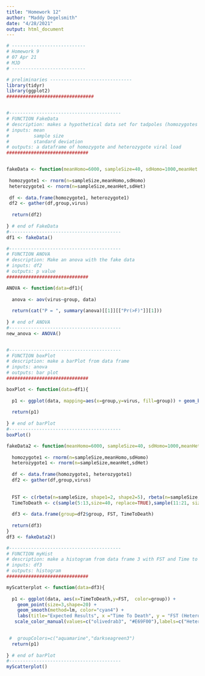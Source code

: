 ```yaml
---
title: "Homework 12"
author: "Maddy Degelsmith"
date: "4/28/2021"
output: html_document
---
```


```r

# ---------------------------
# Homework 9
# 07 Apr 21
# MJD
# ---------------------------

# preliminaries ------------------------------
library(tidyr)
library(ggplot2)
################################


#-----------------------------------------
# FUNCTION FakeData
# description: makes a hypothetical data set for tadpoles (homozygotes & hterozygotes)
# inputs: mean
#         sample size
#         standard deviation
# outputs: a dataframe of homozygote and heterozygote viral load
##############################


fakeData <- function(meanHomo=6000, sampleSize=40, sdHomo=1000,meanHet = 3000, sdHet=1000){
  
 homozygote1 <- rnorm(n=sampleSize,meanHomo,sdHomo)
 heterozygote1 <- rnorm(n=sampleSize,meanHet,sdHet)
 
 df <- data.frame(homozygote1, heterozygote1)
 df2 <- gather(df,group,virus)
 
  return(df2)
  
} # end of FakeData
#-----------------------------------------
df1 <- fakeData()

#-----------------------------------------
# FUNCTION ANOVA
# description: Make an anova with the fake data
# inputs: df2 
# outputs: p value
##############################

ANOVA <- function(data=df1){
  
  anova <- aov(virus~group, data)
  
  return(cat("P = ", summary(anova)[[1]][["Pr(>F)"]][1]))
  
} # end of ANOVA
#-----------------------------------------
new_anova <- ANOVA()


#-----------------------------------------
# FUNCTION boxPlot
# description: make a barPlot from data frame
# inputs: anova
# outputs: bar plot
##############################

boxPlot <- function(data=df1){
  
  p1 <- ggplot(data, mapping=aes(x=group,y=virus, fill=group)) + geom_boxplot()
  
  return(p1)
  
} # end of barPlot
#-----------------------------------------
boxPlot()

fakeData2 <- function(meanHomo=6000, sampleSize=40, sdHomo=1000,meanHet = 3000, sdHet=1000){
  
  homozygote1 <- rnorm(n=sampleSize,meanHomo,sdHomo)
  heterozygote1 <- rnorm(n=sampleSize,meanHet,sdHet)
  
  df <- data.frame(homozygote1, heterozygote1)
  df2 <- gather(df,group,virus)
  
  
  FST <- c(rbeta(n=sampleSize, shape1=2, shape2=5), rbeta(n=sampleSize, shape1=5, shape2=2))
  TimeToDeath <- c(sample(5:13,size=40, replace=TRUE),sample(11:21, size=40,replace=TRUE))
  
  df3 <- data.frame(group=df2$group, FST, TimeToDeath)
  
  return(df3)
}
df3 <- fakeData2() 

#-----------------------------------------
# FUNCTION myHist
# description: make a histogram from data frame 3 with FST and Time to death
# inputs: df3 
# outputs: histogram
##############################

myScatterplot <- function(data=df3){
  
  p1 <- ggplot(data, aes(x=TimeToDeath,y=FST,  color=group)) + 
    geom_point(size=3,shape=20) + 
    geom_smooth(method=lm, color="cyan4") + 
    labs(title="Expected Results", x ="Time To Death", y = "FST (Heterozygosity)",color="") +
   scale_color_manual(values=c("olivedrab3", "#E69F00"),labels=c("Heterozygote", "Homozygote"))

  
 #  groupColors=c("aquamarine","darkseagreen3")
  return(p1)
  
} # end of barPlot
#-----------------------------------------
myScatterplot()


```
